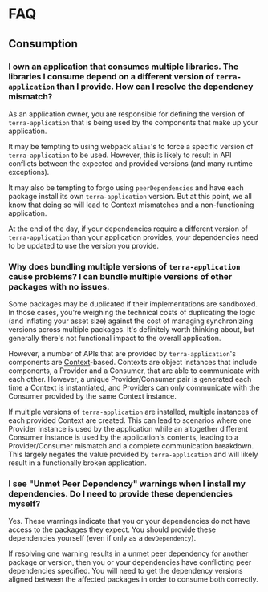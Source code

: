 # FAQ

## Consumption

### I own an application that consumes multiple libraries. The libraries I consume depend on a different version of `terra-application` than I provide. How can I resolve the dependency mismatch?

As an application owner, you are responsible for defining the version of `terra-application` that is being used by the components that make up your application.

It may be tempting to using webpack `alias`'s to force a specific version of `terra-application` to be used. However, this is likely to result in API conflicts between the expected and provided versions (and many runtime exceptions).

It may also be tempting to forgo using `peerDependencies` and have each package install its own `terra-application` version. But at this point, we all know that doing so will lead to Context mismatches and a non-functioning application.

At the end of the day, if your dependencies require a different version of `terra-application` than your application provides, your dependencies need to be updated to use the version you provide.

### Why does bundling multiple versions of `terra-application` cause problems? I can bundle multiple versions of other packages with no issues.

Some packages may be duplicated if their implementations are sandboxed. In those cases, you're weighing the technical costs of duplicating the logic (and inflating your asset size) against the cost of managing synchronizing versions across multiple packages. It's definitely worth thinking about, but generally there's not functional impact to the overall application.

However, a number of APIs that are provided by `terra-application`'s components are [Context](https://reactjs.org/docs/context.html)-based. Contexts are object instances that include components, a Provider and a Consumer, that are able to communicate with each other. However, a unique Provider/Consumer pair is generated each time a Context is instantiated, and Providers can only communicate with the Consumer provided by the same Context instance.

If multiple versions of `terra-application` are installed, multiple instances of each provided Context are created. This can lead to scenarios where one Provider instance is used by the application while an altogether different Consumer instance is used by the application's contents, leading to a Provider/Consumer mismatch and a complete communication breakdown. This largely negates the value provided by `terra-application` and will likely result in a functionally broken application.

### I see "Unmet Peer Dependency" warnings when I install my dependencies. Do I need to provide these dependencies myself?

Yes. These warnings indicate that you or your dependencies do not have access to the packages they expect. You should provide these dependencies yourself (even if only as a `devDependency`). 

If resolving one warning results in a unmet peer dependency for another package or version, then you or your dependencies have conflicting peer dependencies specified. You will need to get the dependency versions aligned between the affected packages in order to consume both correctly.